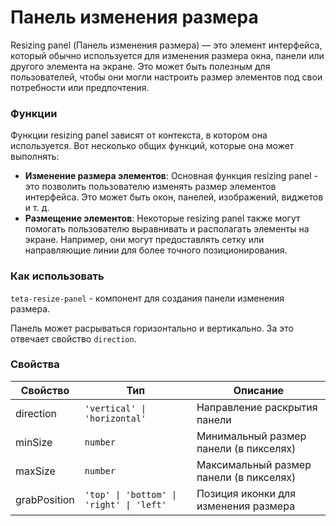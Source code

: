 
<Meta of={ResizeStories} />

# Панель изменения размера

Resizing panel (Панель изменения размера) — это элемент интерфейса, который обычно используется для изменения размера окна, панели или другого элемента на экране. Это может быть полезным для пользователей, чтобы они могли настроить размер элементов под свои потребности или предпочтения.

### Функции

Функции resizing panel зависят от контекста, в котором она используется. Вот несколько общих функций, которые она может выполнять:

- **Изменение размера элементов**: Основная функция resizing panel - это позволить пользователю изменять размер элементов интерфейса. Это может быть окон, панелей, изображений, виджетов и т. д.
- **Размещение элементов**: Некоторые resizing panel также могут помогать пользователю выравнивать и располагать элементы на экране. Например, они могут предоставлять сетку или направляющие линии для более точного позиционирования.

### Как использовать

`teta-resize-panel` - компонент для создания панели изменения размера.

Панель может расрываться горизонтально и вертикально. За это отвечает свойство `direction`.

### Свойства

| Свойство     | Тип                                      | Описание                                |
| ------------ | ---------------------------------------- | --------------------------------------- |
| direction    | `'vertical' \| 'horizontal'`             | Направление раскрытия панели            |
| minSize      | `number`                                 | Минимальный размер панели (в пикселях)  |
| maxSize      | `number`                                 | Максимальный размер панели (в пикселях) |
| grabPosition | `'top' \| 'bottom' \| 'right' \| 'left'` | Позиция иконки для изменения размера    |
